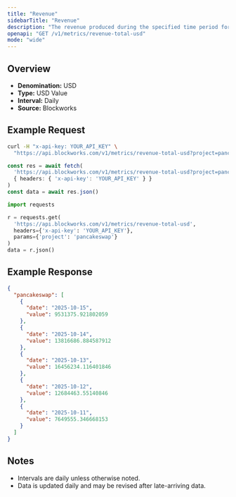 ```yaml
---
title: "Revenue"
sidebarTitle: "Revenue"
description: "The revenue produced during the specified time period for given project."
openapi: "GET /v1/metrics/revenue-total-usd"
mode: "wide"
---
```


## Overview

- **Denomination:** USD
- **Type:** USD Value
- **Interval:** Daily
- **Source:** Blockworks

## Example Request

<CodeGroup>

```bash cURL
curl -H "x-api-key: YOUR_API_KEY" \
  "https://api.blockworks.com/v1/metrics/revenue-total-usd?project=pancakeswap"
```

```typescript TypeScript
const res = await fetch(
  'https://api.blockworks.com/v1/metrics/revenue-total-usd?project=pancakeswap',
  { headers: { 'x-api-key': 'YOUR_API_KEY' } }
)
const data = await res.json()
```

```python Python
import requests

r = requests.get(
  'https://api.blockworks.com/v1/metrics/revenue-total-usd',
  headers={'x-api-key': 'YOUR_API_KEY'},
  params={'project': 'pancakeswap'}
)
data = r.json()
```

</CodeGroup>

## Example Response

```json
{
  "pancakeswap": [
    {
      "date": "2025-10-15",
      "value": 9531375.921802059
    },
    {
      "date": "2025-10-14",
      "value": 13816686.884587912
    },
    {
      "date": "2025-10-13",
      "value": 16456234.116401846
    },
    {
      "date": "2025-10-12",
      "value": 12684463.55140846
    },
    {
      "date": "2025-10-11",
      "value": 7649555.346668153
    }
  ]
}
```

## Notes
- Intervals are daily unless otherwise noted.
- Data is updated daily and may be revised after late-arriving data.